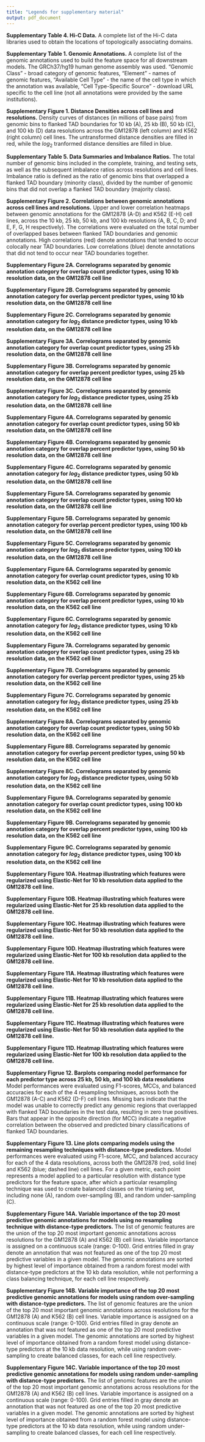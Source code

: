 ```yaml
---
title: "Legends for supplementary material"
output: pdf_document
---
```


**Supplementary Table 4. Hi-C Data.** A complete list of the Hi-C data libraries used to obtain the locations of topologically associating domains.

**Supplementary Table 1. Genomic Annotations.** A complete list of the genomic annotations used to build the feature space for all downstream models. The GRCh37/hg19 human genome assembly was used. "Genomic Class" - broad category of genomic features, "Element" - names of genomic features, "Available Cell Type" - the name of the cell type in which the annotation was available, "Cell Type-Specific Source" - download URL specific to the cell line (not all annotations were provided by the same institutions). 

**Supplementary Figure 1. Distance Densities across cell lines and resolutions.** Density curves of distances (in millions of base pairs) from genomic bins to flanked TAD boundaries for 10 kb (A), 25 kb (B), 50 kb (C), and 100 kb (D) data resolutions across the GM12878 (left column) and K562 (right column) cell lines. The untransformed distance densities are filled in red, while the $log_{2}$ tranformed distance densities are filled in blue.

**Supplementary Table 5. Data Summaries and Imbalance Ratios.** The total number of genomic bins included in the complete, training, and testing sets, as well as the subsequent imbalance ratios across resolutions and cell lines. Imbalance ratio is defined as the ratio of genomic bins that overlapped a flanked TAD boundary (minority class), divided by the number of genomic bins that did not overlap a flanked TAD boundary (majority class).

**Supplementary Figure 2. Correlations between genomic annotations across cell lines and resolutions.** Upper and lower correlation heatmaps between genomic annotations for the GM12878 (A-D) and K562 (E-H) cell lines, across the 10 kb, 25 kb, 50 kb, and 100 kb resolutions (A, B, C, D; and E, F, G, H respectively). The correlations were evaluated on the total number of overlapped bases between flanked TAD boundaries and genomic annotations. High correlations (red) denote annotations that tended to occur colocally near TAD boundaries. Low correlations (blue) denote annotations that did not tend to occur near TAD boundaries together.

**Supplementary Figure 2A. Correlograms separated by genomic annotation category for overlap count predictor types, using 10 kb resolution data, on the GM12878 cell line** 

**Supplementary Figure 2B. Correlograms separated by genomic annotation category for overlap percent predictor types, using 10 kb resolution data, on the GM12878 cell line** 

**Supplementary Figure 2C. Correlograms separated by genomic annotation category for $log_{2}$ distance predictor types, using 10 kb resolution data, on the GM12878 cell line** 

**Supplementary Figure 3A. Correlograms separated by genomic annotation category for overlap count predictor types, using 25 kb resolution data, on the GM12878 cell line** 

**Supplementary Figure 3B. Correlograms separated by genomic annotation category for overlap percent predictor types, using 25 kb resolution data, on the GM12878 cell line** 

**Supplementary Figure 3C. Correlograms separated by genomic annotation category for $log_{2}$ distance predictor types, using 25 kb resolution data, on the GM12878 cell line** 

**Supplementary Figure 4A. Correlograms separated by genomic annotation category for overlap count predictor types, using 50 kb resolution data, on the GM12878 cell line** 

**Supplementary Figure 4B. Correlograms separated by genomic annotation category for overlap percent predictor types, using 50 kb resolution data, on the GM12878 cell line** 

**Supplementary Figure 4C. Correlograms separated by genomic annotation category for $log_{2}$ distance predictor types, using 50 kb resolution data, on the GM12878 cell line** 

**Supplementary Figure 5A. Correlograms separated by genomic annotation category for overlap count predictor types, using 100 kb resolution data, on the GM12878 cell line** 

**Supplementary Figure 5B. Correlograms separated by genomic annotation category for overlap percent predictor types, using 100 kb resolution data, on the GM12878 cell line** 

**Supplementary Figure 5C. Correlograms separated by genomic annotation category for $log_{2}$ distance predictor types, using 100 kb resolution data, on the GM12878 cell line** 

**Supplementary Figure 6A. Correlograms separated by genomic annotation category for overlap count predictor types, using 10 kb resolution data, on the K562 cell line** 

**Supplementary Figure 6B. Correlograms separated by genomic annotation category for overlap percent predictor types, using 10 kb resolution data, on the K562 cell line** 

**Supplementary Figure 6C. Correlograms separated by genomic annotation category for $log_{2}$ distance predictor types, using 10 kb resolution data, on the K562 cell line** 

**Supplementary Figure 7A. Correlograms separated by genomic annotation category for overlap count predictor types, using 25 kb resolution data, on the K562 cell line** 

**Supplementary Figure 7B. Correlograms separated by genomic annotation category for overlap percent predictor types, using 25 kb resolution data, on the K562 cell line** 

**Supplementary Figure 7C. Correlograms separated by genomic annotation category for $log_{2}$ distance predictor types, using 25 kb resolution data, on the K562 cell line** 

**Supplementary Figure 8A. Correlograms separated by genomic annotation category for overlap count predictor types, using 50 kb resolution data, on the K562 cell line** 

**Supplementary Figure 8B. Correlograms separated by genomic annotation category for overlap percent predictor types, using 50 kb resolution data, on the K562 cell line** 

**Supplementary Figure 8C. Correlograms separated by genomic annotation category for $log_{2}$ distance predictor types, using 50 kb resolution data, on the K562 cell line** 

**Supplementary Figure 9A. Correlograms separated by genomic annotation category for overlap count predictor types, using 100 kb resolution data, on the K562 cell line** 

**Supplementary Figure 9B. Correlograms separated by genomic annotation category for overlap percent predictor types, using 100 kb resolution data, on the K562 cell line** 

**Supplementary Figure 9C. Correlograms separated by genomic annotation category for $log_{2}$ distance predictor types, using 100 kb resolution data, on the K562 cell line** 


**Supplementary Figure 10A. Heatmap illustrating which features were regularized using Elastic-Net for 10 kb resolution data applied to the GM12878 cell line.**

**Supplementary Figure 10B. Heatmap illustrating which features were regularized using Elastic-Net for 25 kb resolution data applied to the GM12878 cell line.**

**Supplementary Figure 10C. Heatmap illustrating which features were regularized using Elastic-Net for 50 kb resolution data applied to the GM12878 cell line.**

**Supplementary Figure 10D. Heatmap illustrating which features were regularized using Elastic-Net for 100 kb resolution data applied to the GM12878 cell line.**

**Supplementary Figure 11A. Heatmap illustrating which features were regularized using Elastic-Net for 10 kb resolution data applied to the GM12878 cell line.**

**Supplementary Figure 11B. Heatmap illustrating which features were regularized using Elastic-Net for 25 kb resolution data applied to the GM12878 cell line.**

**Supplementary Figure 11C. Heatmap illustrating which features were regularized using Elastic-Net for 50 kb resolution data applied to the GM12878 cell line.**

**Supplementary Figure 11D. Heatmap illustrating which features were regularized using Elastic-Net for 100 kb resolution data applied to the GM12878 cell line.**

**Supplementary Figrue 12. Barplots comparing model performance for each predictor type across 25 kb, 50 kb, and 100 kb data resolutions** Model performances were evaluated using F1-scores, MCCs, and balanced accuracies for each of the 4 resampling techniques, across both the GM12878 (A-C) and K562 (D-F) cell lines. Missing bars indicate that the model was unable to correctly predict any genomic regions that overlapped with flanked TAD boundaries in the test data, resulting in zero true positives. Bars that appear in the opposite direction (for MCC) indicate a negative correlation between the observed and predicted binary classifications of flanked TAD boundaries.

**Supplementary Figure 13. Line plots comparing models using the remaining resampling techniques with distance-type predictors.** Model performances were evaluated using F1-score, MCC, and balanced accuracy for each of the 4 data resolutions, across both the GM12878 (red, solid line) and K562 (blue; dashed line) cell lines. For a given metric, each point represents a model applied to a particular resolution with distance type predictors for the feature space, after which a particular resampling technique was used to create balanced classes on the trianing set, including none (A), random over-sampling (B), and random under-sampling (C).

**Supplementary Figure 14A. Variable importance of the top 20 most predictive genomic annotations for models using no resampling technique with distance-type predictors.** The list of genomic features are the union of the top 20 most important genomic annotations across resolutions for the GM12878 (A) and K562 (B) cell lines. Variable importance is assigned on a continuous scale (range: 0-100). Grid entries filled in gray denote an annotation that was not featured as one of the top 20 most predictive variables in a given model. The genomic annotations are sorted by highest level of importance obtained from a random forest model with distance-type predictors at the 10 kb data resolution, while not performing a class balancing technique, for each cell line respectively.

**Supplementary Figure 14B. Variable importance of the top 20 most predictive genomic annotations for models using random over-sampling with distance-type predictors.** The list of genomic features are the union of the top 20 most important genomic annotations across resolutions for the GM12878 (A) and K562 (B) cell lines. Variable importance is assigned on a continuous scale (range: 0-100). Grid entries filled in gray denote an annotation that was not featured as one of the top 20 most predictive variables in a given model. The genomic annotations are sorted by highest level of importance obtained from a random forest model using distance-type predictors at the 10 kb data resolution, while using random over-sampling to create balanced classes, for each cell line respectively.

**Supplementary Figure 14C. Variable importance of the top 20 most predictive genomic annotations for models using random under-sampling with distance-type predictors.** The list of genomic features are the union of the top 20 most important genomic annotations across resolutions for the GM12878 (A) and K562 (B) cell lines. Variable importance is assigned on a continuous scale (range: 0-100). Grid entries filled in gray denote an annotation that was not featured as one of the top 20 most predictive variables in a given model. The genomic annotations are sorted by highest level of importance obtained from a random forest model using distance-type predictors at the 10 kb data resolution, while using random under-sampling to create balanced classes, for each cell line respectively.

<!--
**Supplementary Figures 9-23. Precision-Recall curves for 25 kb, 50kb, and 100kb data.** Precision-recall curves were used to initially compare performance of random forest models with different predictor types on 25 kb, 50kb, and 100kb resolution data, across each resampling technique. GM12878 (solid line) and K562 (dashed line) cell lines were compared with predictor type-specific models which included overlap counts (blue), overlap percents (purple), log distance (green), and all three combined (red). 
-->

<!--
**Supplementary Table 2. Area under Precision-Recall Curves.** Comparison of models applied to different data resolutions, resampling techniques, and predictor types for each of the two cell lines in terms of AUPRC. The column labeled "All" denotes models with all 3 combined predictor types.
-->

<!--
**Figure 3. Recursive Feature Elimination for 25 kb, 50 kb, and 100 kb data** Beginning with the full set of distance type predictors for each cell line, models built on 25 kb, 50 kb, and 100 kb resolution data were recursively evaluated at different subsets of feature size. For convenience and computational efficiency, feature size decreasing in powers of 2 was considered. The maximum size for feature subsets differed between cell line due the available annotations that were considered and provided in Supplementary Table 1. Near optimal performance was achieved using the top 32 distance type predictors for both the GM12878 (red) and K562 cell lines (blue).
-->
 


